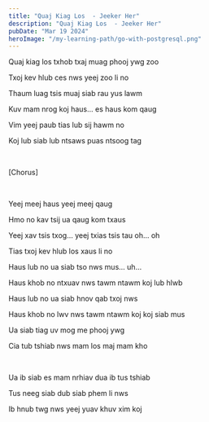 ```yaml
---
title: "Quaj Kiag Los  - Jeeker Her"
description: "Quaj Kiag Los  - Jeeker Her"
pubDate: "Mar 19 2024"
heroImage: "/my-learning-path/go-with-postgresql.png"
---
```


Quaj kiag los txhob txaj muag phooj ywg zoo

Txoj kev hlub ces nws yeej zoo li no

Thaum luag tsis muaj siab rau yus lawm

Kuv mam nrog koj haus... es haus kom qaug

Vim yeej paub tias lub sij hawm no

Koj lub siab lub ntsaws puas ntsoog tag

<br />

[Chorus]

<br />

Yeej meej haus yeej meej qaug

Hmo no kav tsij ua qaug kom txaus

Yeej xav tsis txog... yeej txias tsis tau oh... oh

Tias txoj kev hlub los xaus li no

Haus lub no ua siab tso nws mus... uh...

Haus khob no ntxuav nws tawm ntawm koj lub hlwb

Haus lub no ua siab hnov qab txoj nws

Haus khob no lwv nws tawm ntawm koj koj siab mus

Ua siab tiag uv mog me phooj ywg

Cia tub tshiab nws mam los maj mam kho

<br />

Ua ib siab es mam nrhiav dua ib tus tshiab

Tus neeg siab dub siab phem li nws

Ib hnub twg nws yeej yuav khuv xim koj
